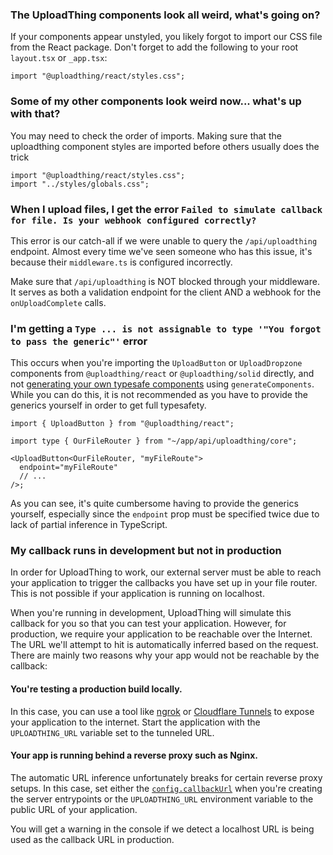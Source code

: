 ### The UploadThing components look all weird, what's going on?

If your components appear unstyled, you likely forgot to import our CSS file
from the React package. Don't forget to add the following to your root
`layout.tsx` or `_app.tsx`:

```tsx
import "@uploadthing/react/styles.css";
```

### Some of my other components look weird now... what's up with that?

You may need to check the order of imports. Making sure that the uploadthing
component styles are imported before others usually does the trick

```tsx
import "@uploadthing/react/styles.css";
import "../styles/globals.css";
```

### When I upload files, I get the error `Failed to simulate callback for file. Is your webhook configured correctly?`

This error is our catch-all if we were unable to query the `/api/uploadthing`
endpoint. Almost every time we've seen someone who has this issue, it's because
their `middleware.ts` is configured incorrectly.

Make sure that `/api/uploadthing` is NOT blocked through your middleware. It
serves as both a validation endpoint for the client AND a webhook for the
`onUploadComplete` calls.

### I'm getting a `Type ... is not assignable to type '"You forgot to pass the generic"'` error

This occurs when you're importing the `UploadButton` or `UploadDropzone`
components from `@uploadthing/react` or `@uploadthing/solid` directly, and not
[generating your own typesafe components](/api-reference/react#generateComponents)
using `generateComponents`. While you can do this, it is not recommended as you
have to provide the generics yourself in order to get full typesafety.

```tsx
import { UploadButton } from "@uploadthing/react";

import type { OurFileRouter } from "~/app/api/uploadthing/core";

<UploadButton<OurFileRouter, "myFileRoute">
  endpoint="myFileRoute"
  // ...
/>;
```

As you can see, it's quite cumbersome having to provide the generics yourself,
especially since the `endpoint` prop must be specified twice due to lack of
partial inference in TypeScript.

### My callback runs in development but not in production

In order for UploadThing to work, our external server must be able to reach your
application to trigger the callbacks you have set up in your file router. This
is not possible if your application is running on localhost.

When you're running in development, UploadThing will simulate this callback for
you so that you can test your application. However, for production, we require
your application to be reachable over the Internet. The URL we'll attempt to hit
is automatically inferred based on the request. There are mainly two reasons why
your app would not be reachable by the callback:

#### You're testing a production build locally.

In this case, you can use a tool like [ngrok](https://ngrok.com/) or
[Cloudflare Tunnels](https://developers.cloudflare.com/cloudflare-one/connections/connect-networks/get-started/create-remote-tunnel/)
to expose your application to the internet. Start the application with the
`UPLOADTHING_URL` variable set to the tunneled URL.

#### Your app is running behind a reverse proxy such as Nginx.

The automatic URL inference unfortunately breaks for certain reverse proxy
setups. In this case, set either the
[`config.callbackUrl`](/api-reference/next#config-object) when you're creating
the server entrypoints or the `UPLOADTHING_URL` environment variable to the
public URL of your application.

You will get a warning in the console if we detect a localhost URL is being used
as the callback URL in production.
